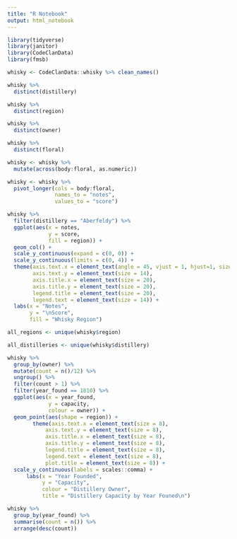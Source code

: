```yaml
---
title: "R Notebook"
output: html_notebook
---
```


```r
library(tidyverse)
library(janitor)
library(CodeClanData)
library(fmsb)
```

```r
whisky <- CodeClanData::whisky %>% clean_names()
```

```r
whisky %>% 
  distinct(distillery)

whisky %>% 
  distinct(region)

whisky %>% 
  distinct(owner)

whisky %>% 
  distinct(floral)
```


```r
whisky <- whisky %>% 
  mutate(across(body:floral, as.numeric))
```



```r
whisky <- whisky %>% 
  pivot_longer(cols = body:floral,
               names_to = "notes",
               values_to = "score")
```



```r
whisky %>%
  filter(distillery == "Aberfeldy") %>% 
  ggplot(aes(x = notes,
             y = score,
             fill = region)) +
  geom_col() +
  scale_y_continuous(expand = c(0, 0)) +
  scale_y_continuous(limits = c(0, 4)) +
  theme(axis.text.x = element_text(angle = 45, vjust = 1, hjust=1, size = 14),
        axis.text.y = element_text(size = 14),
        axis.title.x = element_text(size = 20),
        axis.title.y = element_text(size = 20),
        legend.title = element_text(size = 20),
        legend.text = element_text(size = 14)) +
  labs(x = "Notes",
       y = "\nScore",
       fill = "Whisky Region")
```


```r
all_regions <- unique(whisky$region)

all_distilleries <- unique(whisky$distillery)
```





```r
whisky %>%
  group_by(owner) %>% 
  mutate(count = n()/12) %>% 
  ungroup() %>% 
  filter(count > 1) %>%
  filter(year_found == 1810) %>% 
  ggplot(aes(x = year_found,
             y = capacity,
             colour = owner)) +
  geom_point(aes(shape = region)) +
        theme(axis.text.x = element_text(size = 8),
            axis.text.y = element_text(size = 8),
            axis.title.x = element_text(size = 8),
            axis.title.y = element_text(size = 8),
            legend.title = element_text(size = 8),
            legend.text = element_text(size = 8),
            plot.title = element_text(size = 8)) +
  scale_y_continuous(labels = scales::comma) +
      labs(x = "Year Founded",
           y = "Capacity",
           colour = "Distillery Owner",
           title = "Distillery Capacity by Year Founed\n")
```

```r
whisky %>% 
  group_by(year_found) %>% 
  summarise(count = n()) %>% 
  arrange(desc(count))
```

